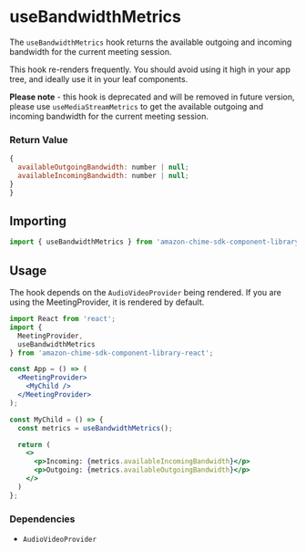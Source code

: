 <Meta title="SDK Hooks/useBandwidthMetrics" />

# useBandwidthMetrics

The `useBandwidthMetrics` hook returns the available outgoing and incoming bandwidth for the current meeting session.

This hook re-renders frequently. You should avoid using it high in your app tree, and ideally use it in your leaf components.

**Please note** - this hook is deprecated and will be removed in future version, please use `useMediaStreamMetrics` to get the available outgoing and incoming bandwidth for the current meeting session.


### Return Value

```javascript
{
  availableOutgoingBandwidth: number | null;
  availableIncomingBandwidth: number | null;
}
}
```

## Importing

```javascript
import { useBandwidthMetrics } from 'amazon-chime-sdk-component-library-react';
```

## Usage

The hook depends on the `AudioVideoProvider` being rendered. If you are using the MeetingProvider, it is rendered by default.

```jsx
import React from 'react';
import {
  MeetingProvider,
  useBandwidthMetrics
} from 'amazon-chime-sdk-component-library-react';

const App = () => (
  <MeetingProvider>
    <MyChild />
  </MeetingProvider>
);

const MyChild = () => {
  const metrics = useBandwidthMetrics();

  return (
    <>
      <p>Incoming: {metrics.availableIncomingBandwidth}</p>
      <p>Outgoing: {metrics.availableOutgoingBandwidth}</p>    
    </>
  )
};
```

### Dependencies

- `AudioVideoProvider`

